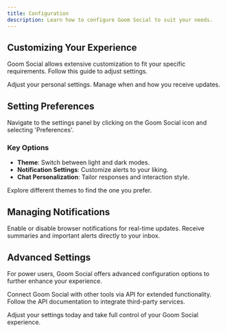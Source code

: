 ```yaml
---
title: Configuration
description: Learn how to configure Goom Social to suit your needs.
---
```


## Customizing Your Experience

Goom Social allows extensive customization to fit your specific requirements. Follow this guide to adjust settings.

<Columns cols={2}>
  <Card title="Preferences" icon="sliders" href="#">
    Adjust your personal settings.
  </Card>
  <Card title="Notifications" icon="bell" href="#">
    Manage when and how you receive updates.
  </Card>
</Columns>

## Setting Preferences

Navigate to the settings panel by clicking on the Goom Social icon and selecting 'Preferences'.

### Key Options

- **Theme**: Switch between light and dark modes.
- **Notification Settings**: Customize alerts to your liking.
- **Chat Personalization**: Tailor responses and interaction style.

<Callout kind="info">Explore different themes to find the one you prefer.</Callout>

## Managing Notifications

<Tabs>
  <Tab title="Browser Alerts" icon="bell">
    Enable or disable browser notifications for real-time updates.
  </Tab>
  <Tab title="Email Notifications" icon="mail">
    Receive summaries and important alerts directly to your inbox.
  </Tab>
</Tabs>

## Advanced Settings

For power users, Goom Social offers advanced configuration options to further enhance your experience.

<Expandable title="API Integration" default-open="false">
  Connect Goom Social with other tools via API for extended functionality.
</Expandable>

<Steps>
  <Step title="API Setup" icon="api">
    Follow the API documentation to integrate third-party services.
  </Step>
</Steps>

Adjust your settings today and take full control of your Goom Social experience.